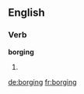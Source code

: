 ==English==

===Verb===
'''borging'''

# {{present participle of|borg}}

[[de:borging]]
[[fr:borging]]